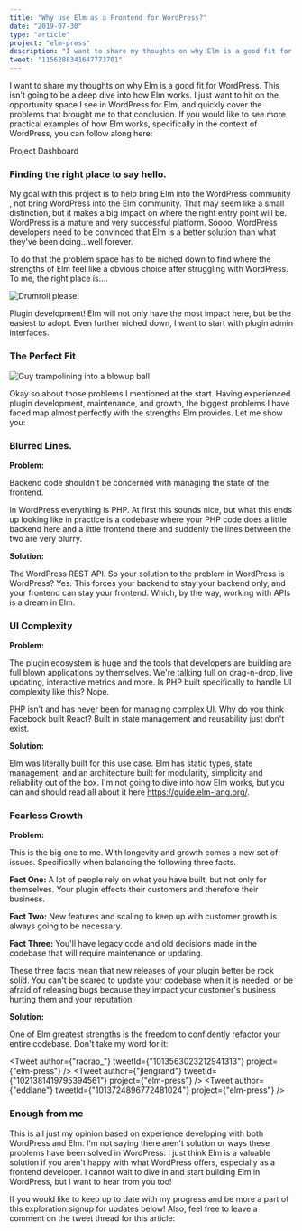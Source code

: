 ```yaml
---
title: "Why use Elm as a Frontend for WordPress?"
date: "2019-07-30"
type: "article"
project: "elm-press"
description: "I want to share my thoughts on why Elm is a good fit for WordPress. This isn't going to be a deep dive into how Elm works. I just want to hit on the opportunity space I see in WordPress for Elm, and quickly cover the problems that brought me to that conclusion."
tweet: "1156288341647773701"
---
```


I want to share my thoughts on why Elm is a good fit for WordPress. This isn't going to be a deep dive into how Elm works. I just want to hit on the opportunity space I see in WordPress for Elm, and quickly cover the problems that brought me to that conclusion. If you would like to see more practical examples of how Elm works, specifically in the context of WordPress, you can follow along here:

<Link className="link link--secondary" to="/projects/elm-press">
  Project Dashboard
</Link>

### Finding the right place to say hello.

My goal with this project is to help bring Elm into the WordPress community , not bring WordPress into the Elm community. That may seem like a small distinction, but it makes a big impact on where the right entry point will be. WordPress is a mature and very successful platform. Soooo, WordPress developers need to be convinced that Elm is a better solution than what they've been doing...well forever.

To do that the problem space has to be niched down to find where the strengths of Elm feel like a obvious choice after struggling with WordPress. To me, the right place is....

![Drumroll please!](https://media.giphy.com/media/ogGmxeqA8L3sA/giphy.gif)

Plugin development! Elm will not only have the most impact here, but be the easiest to adopt. Even further niched down, I want to start with plugin admin interfaces.

### The Perfect Fit

![Guy trampolining into a blowup ball](https://media1.giphy.com/media/uPkcXBZ4RAcqk/giphy.gif?cid=19f5b51a5d3cc3b6556343522e5e3e1d&rid=giphy.gif)

Okay so about those problems I mentioned at the start. Having experienced plugin development, maintenance, and growth, the biggest problems I have faced map almost perfectly with the strengths Elm provides. Let me show you:

### Blurred Lines.

**Problem:**

Backend code shouldn't be concerned with managing the state of the frontend.

In WordPress everything is PHP. At first this sounds nice, but what this ends up looking like in practice is a codebase where your PHP code does a little backend here and a little frontend there and suddenly the lines between the two are very blurry.

**Solution:**

The WordPress REST API. So your solution to the problem in WordPress is WordPress? Yes. This forces your backend to stay your backend only, and your frontend can stay your frontend. Which, by the way, working with APIs is a dream in Elm.

### UI Complexity

**Problem:**

The plugin ecosystem is huge and the tools that developers are building are full blown applications by themselves. We're talking full on drag-n-drop, live updating, interactive metrics and more. Is PHP built specifically to handle UI complexity like this? Nope.

PHP isn't and has never been for managing complex UI. Why do you think Facebook built React? Built in state management and reusability just don't exist.

**Solution:**

Elm was literally built for this use case. Elm has static types, state management, and an architecture built for modularity, simplicity and reliability out of the box. I'm not going to dive into how Elm works, but you can and should read all about it here https://guide.elm-lang.org/.

### Fearless Growth

**Problem:**

This is the big one to me. With longevity and growth comes a new set of issues. Specifically when balancing the following three facts.

**Fact One:** A lot of people rely on what you have built, but not only for themselves. Your plugin effects their customers and therefore their business.

**Fact Two:** New features and scaling to keep up with customer growth is always going to be necessary.

**Fact Three:** You'll have legacy code and old decisions made in the codebase that will require maintenance or updating.

These three facts mean that new releases of your plugin better be rock solid. You can't be scared to update your codebase when it is needed, or be afraid of releasing bugs because they impact your customer's business hurting them and your reputation.

**Solution:**

One of Elm greatest strengths is the freedom to confidently refactor your entire codebase. Don't take my word for it:

<Tweet author={"raorao_"} tweetId={"1013563023212941313"} project={"elm-press"} />
<Tweet author={"jlengrand"} tweetId={"1021381419795394561"} project={"elm-press"} />
<Tweet author={"eddlane"} tweetId={"1013724896772481024"} project={"elm-press"} />

### Enough from me

This is all just my opinion based on experience developing with both WordPress and Elm. I'm not saying there aren't solution or ways these problems have been solved in WordPress. I just think Elm is a valuable solution if you aren't happy with what WordPress offers, especially as a frontend developer. I cannot wait to dive in and start building Elm in WordPress, but I want to hear from you too!

If you would like to keep up to date with my progress and be more a part of this exploration signup for updates below! Also, feel free to leave a comment on the tweet thread for this article:
